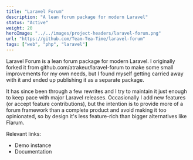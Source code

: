 ```yaml
---
title: "Laravel Forum"
description: "A lean forum package for modern Laravel"
status: "Active"
weight: 20
heroImage: "../../images/project-headers/laravel-forum.png"
url: "https://github.com/Team-Tea-Time/laravel-forum"
tags: ["web", "php", "laravel"]
---
```


Laravel Forum is a lean forum package for modern Laravel. I originally forked it from <ExternalLink url="https://github.com/atrakeur/laravel-forum">github.com/atrakeur/laravel-forum</ExternalLink> to make some small improvements for my own needs, but I found myself getting carried away with it and ended up publishing it as a separate package.

It has since been through a few rewrites and I try to maintain it just enough to keep pace with major Laravel releases. Occasionally I add new features (or accept feature contributions), but the intention is to provide more of a forum framework than a complete product and avoid making it too opinionated, so by design it's less feature-rich than bigger alternatives like <ExternalLink url="https://flarum.org/">Flarum</ExternalLink>.

Relevant links:

* <ExternalLink url="https://laravel-forum.teamteatime.net/">Demo instance</ExternalLink>
* <ExternalLink url="https://www.teamteatime.net/docs/laravel-forum/">Documentation</ExternalLink>
